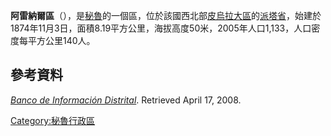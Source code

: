 '''阿雷納爾區'''（{{lang-es|Distrito de El Arenal}}），是[[秘魯|秘魯]]的一個區，位於該國西北部[[皮烏拉大區|皮烏拉大區]]的[[派塔省|派塔省]]，始建於1874年11月3日，面積8.19平方公里，海拔高度50米，2005年人口1,133，人口密度每平方公里140人。

==參考資料==
''[https://web.archive.org/web/20080423164200/http://desa.inei.gob.pe/mapas/bid/ Banco de Información Distrital]''. Retrieved April 17, 2008.

{{coord|4|53|03|S|81|01|37|W|region:PE_source:kolossus-eswiki|display=title}}

{{Peru-geo-stub}}
[[Category:秘魯行政區|Category:秘魯行政區]]